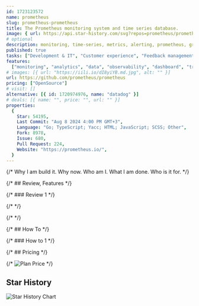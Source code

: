 ```yaml
---
id: 1723123572
name: prometheus
slug: prometheus-prometheus
title: The Prometheus monitoring system and time series database.
image: { url: https://api.star-history.com/svg?repos=prometheus/prometheus }
# optional
description: monitoring, time-series, metrics, alerting, prometheus, graphing, hacktoberfest,  ,
published: true
tasks: ["Development & IT", "Customer experience", "Feedback management"]
features:
  ["monitoring", "analytics", "data", "observability", "dashboard", "tracking"]
# images: [{ url: "https://iili.io/dI8yiYB.md.jpg", alt: "" }]
url: https://github.com/prometheus/prometheus
pricing: ["OpenSource"]
# visit: []
alternative: [{ id: 1720974976, name: "datadog" }]
# deals: [{ name: "", price: "", url: "" }]
properties:
  {
    Star: 54195,
    Last Commit: "Aug 8 2024 4:00 PM GMT+3",
    Language: "Go; TypeScript; Yacc; HTML; JavaScript; SCSS; Other",
    Fork: 8978,
    Issue: 680,
    Pull Request: 224,
    Website: "https://prometheus.io/",
  }
---
```


{/* Why I am build it. Why now. Who am I. What I am done. Who is it for. */}

{/* ## Review, Features */}

{/* ### Review 1 */}

{/* <DetailYoutube videoId="" startTime={0} /> */}

{/* <Twitters ids=[] /> */}

{/* ## How To */}

{/* ### How to 1 */}

{/* ## Pricing */}

{/* <Img src="" alt="Plan Price" /> */}

## Star History

![Star History Chart](https://api.star-history.com/svg?repos=prometheus/prometheus)
